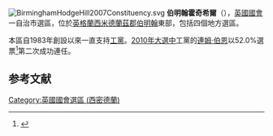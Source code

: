 [[File:BirminghamHodgeHill2007Constituency.svg|right]]
'''伯明翰霍奇希爾'''（{{lang-en|Birmingham,  Hodge Hill}}），[[英國|英國]][[英國國會|國會]]一自治市選區，位於[[英格蘭|英格蘭]][[西米德蘭茲郡|西米德蘭茲郡]][[伯明翰|伯明翰]]東部，包括四個地方選區。

本區自1983年創設以來一直支持[[工黨_(英國)|工黨]]。[[2010年英國大選|2010年大選中]]工黨的[[連姆·伯恩|連姆·伯恩]]以52.0%選票<ref name="2010election">{{cite news
|publisher=[[英國廣播公司|英國廣播公司]]
|date=2010年5月7日
|title=Election 2010/Constituency/Birmingham Hodge Hill
|url=http://news.bbc.co.uk/2/shared/election2010/results/constituency/a34.stm
|accessdate=2010年10月23日
|archive-date=2011年2月3日
|archive-url=https://web.archive.org/web/20110203193418/http://news.bbc.co.uk/2/shared/election2010/results/constituency/a34.stm
|dead-url=no
}}</ref>第二次成功連任。

==参考文献==
<div class="references-small">
<references></references>
</div>

{{DEFAULTSORT:Birmingham Hodge Hill (UK Parliament constituency)}}
[[Category:英國國會選區_(西密德蘭)|Category:英國國會選區 (西密德蘭)]]